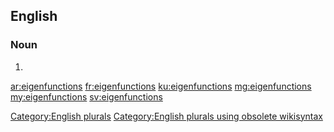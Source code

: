 ==English==

===Noun===
{{head|en}}

# {{plural of|eigenfunction}}

[[Category:English plurals]][[Category:English plurals using obsolete wikisyntax]]

[[ar:eigenfunctions]]
[[fr:eigenfunctions]]
[[ku:eigenfunctions]]
[[mg:eigenfunctions]]
[[my:eigenfunctions]]
[[sv:eigenfunctions]]